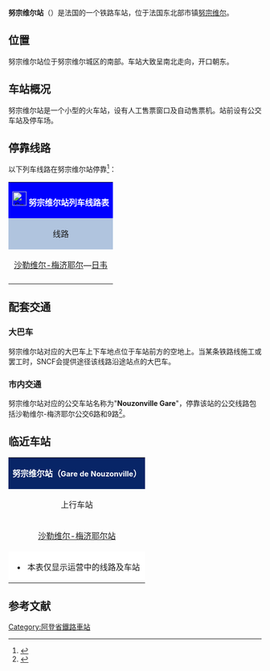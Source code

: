 {{Infobox station
| name          =[[File:Sncf-logo.svg|32x32px]]努宗维尔站<br>Gare de Nouzonville
| type          = [[法国铁路|法国铁路]]
| image = File:Gare 07173.JPG
|image_caption = 努宗维尔站外部
| address       = {{FRA}}[[阿登省|阿登省]][[努宗维尔|努宗维尔]]
| latd          = 49
| latm          = 48
| lats          = 43
| latNS         = N
| longd         = 4
| longm         = 44
| longs         = 34
| longEW        = E
| operator = [[File:Sncf-logo.svg|32x32px]]
| coordinates_display = yes
| iso_region    = FR
| line          = 
* [[苏瓦松－日韦铁路|苏瓦松－日韦铁路]]
| platform      = 2
| tracks        = 2
| elevation = 143米
| opened        = 1859年9月14日
| rebuilt =
| status = 使用中
| closed        = 
| passengers= 约4万人次<ref>{{Cite web|url=https://ressources.data.sncf.com/explore/dataset/frequentation-gares/?sort=voyageurs_2014&q=nouzonville|title=Fréquentation en gares|accessdate=2016-11-13|author=SNCF|date=|language=法语|publisher=SNCF Open Data|archive-date=2016-11-13|archive-url=https://web.archive.org/web/20161113182745/https://ressources.data.sncf.com/explore/dataset/frequentation-gares/?sort=voyageurs_2014&q=nouzonville|dead-url=no}}</ref>
| pass_year= 2015年
| station_type = 客运车站，兼办货运业务
| connections = 沙勒维尔-梅济耶尔城市公共交通
| route_map =
| map_locator   = 
| note =
}}

'''努宗维尔站'''（{{lang-fr|Gare de Nouzonville}}）是法国的一个铁路车站，位于法国东北部市镇[[努宗维尔|努宗维尔]]。

==位置==

努宗维尔站位于努宗维尔城区的南部。车站大致呈南北走向，开口朝东。

==车站概况==

努宗维尔站是一个小型的火车站，设有人工售票窗口及自动售票机。站前设有公交车站及停车场。

== 停靠线路 ==

{{动态列表|最后更新时间：2016年5月8日。本章节内容仅供参考，不排除临时性的变更。欢迎修正和补充}}

以下列车线路在努宗维尔站停靠<ref>{{Cite web|url=http://cdn.ter.sncf.com/medias/PDF/champagne_ardenne/(7)%20Horaires%20du%2003%20avr_tcm57-74327_tcm57-74293.pdf|title=沙勒维尔-梅济耶尔—日韦线路列车时刻表|accessdate=2016-05-08|author=SNCF|date=|language=法语|publisher=SNCF|deadurl=yes|archiveurl=https://web.archive.org/web/20160811061554/http://cdn.ter.sncf.com/medias/PDF/champagne_ardenne/(7)%20Horaires%20du%2003%20avr_tcm57-74327_tcm57-74293.pdf|archivedate=2016-08-11}}</ref>：

{| class="wikitable mw-collapsible" 
|colspan="5" style="background:#0000FF" align="center" |[[File:Sncf-logo.svg|28x28px]] <font color=#FFFFFF>'''努宗维尔站列车线路表'''</font>
|-
!style="background:#B0C4DE"| 线路
!style="background:#B0C4DE"|车种
!style="background:#B0C4DE"|上一站
!style="background:#B0C4DE"|下一站
!style="background:#B0C4DE"|大致运行频率{{noteTag|name=noteA}}
|-
|[[沙勒维尔-梅济耶尔站|沙勒维尔-梅济耶尔]]—[[日韦站|日韦]]
| rowspan="1" align="center"|[[File:Logo_TER.svg|37x37px]]
|[[沙勒维尔-梅济耶尔站|沙勒维尔-梅济耶尔]]
|[[默兹河畔茹瓦尼站|默兹河畔茹瓦尼]]/[[默兹河畔博尼站|默兹河畔博尼]]
|每天7~14趟
|-
|colspan="5" style="background:#FFFFFF"|{{noteFoot|1=
{{noteTag|name=noteA|1=在本栏中，往返1次为"1趟"；除特别标明外，其数据仅工作日有效，周末及节假日列车数量可能会减少}}
}}
|}

==配套交通==

===大巴车===

努宗维尔站对应的大巴车上下车地点位于车站前方的空地上。当某条铁路线施工或罢工时，SNCF会提供途径该线路沿途站点的大巴车。

===市内交通===

努宗维尔站对应的公交车站名称为"'''Nouzonville Gare'''"，停靠该站的公交线路包括沙勒维尔-梅济耶尔公交6路和9路<ref>{{Cite web|url=http://bustac.fr/sites/default/files/carte-bus_tac_42x59cm-2015-siteweb_0.jpg|title=沙勒维尔-梅济耶尔市区公交线路地图查询|accessdate=2016-05-08|author=TAC(沙勒维尔-梅济耶尔城市公共交通公司)|date=|language=法语|publisher=TAC}}{{dead link|date=2017年11月 |bot=InternetArchiveBot |fix-attempted=yes }}</ref>。

==临近车站==

{|class="wikitable mw-collapsible" style="margin: 0 auto; width:42em;"
|colspan="3"  style="background:#082567" align="center"|<font color=#FFFFFF>'''努宗维尔站（<span style="font-size:11pt;">Gare de Nouzonville</span>）'''</font>
|-
!上行车站
!线路
!下行车站
|-
|align="center" |[[沙勒维尔-梅济耶尔站|沙勒维尔-梅济耶尔站]]
|align="center" |'''[[苏瓦松－日韦铁路|苏瓦松－日韦铁路]]'''
|align="center" |[[默兹河畔茹瓦尼站|默兹河畔茹瓦尼站]]
|-
|colspan="3" style="background:#FFFFFF"|
*本表仅显示运营中的线路及车站
|}

== 参考文献 ==
{{Reflist}}

[[Category:阿登省鐵路車站|Category:阿登省鐵路車站]]
